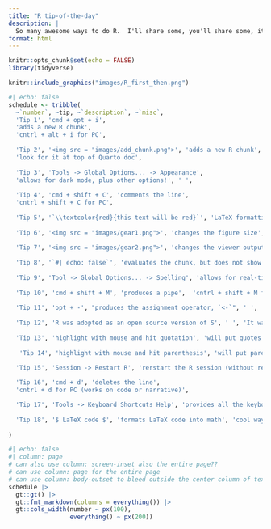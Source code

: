 ```yaml
---
title: "R tip-of-the-day"
description: |
  So many awesome ways to do R.  I'll share some, you'll share some, it will be fun.
format: html
---
```


```r
knitr::opts_chunk$set(echo = FALSE)
library(tidyverse)
```

<aside>
```r
knitr::include_graphics("images/R_first_then.png")
```
</aside>

```r
#| echo: false
schedule <- tribble(
  ~`number`, ~tip, ~`description`, ~`misc`,
  'Tip 1', 'cmd + opt + i', 
  'adds a new R chunk',
  'cntrl + alt + i for PC',
  
  'Tip 2', '<img src = "images/add_chunk.png">', 'adds a new R chunk',
  'look for it at top of Quarto doc',
  
  'Tip 3', 'Tools -> Global Options... -> Appearance',
  'allows for dark mode, plus other options!', ' ',
  
  'Tip 4', 'cmd + shift + C', 'comments the line',
  'cntrl + shift + C for PC',
  
  'Tip 5', '`\\textcolor{red}{this text will be red}`', 'LaTeX formatting to change the text color', 'when render to pdf (different syntax for render to html)',
  
  'Tip 6', '<img src = "images/gear1.png">', 'changes the figure size', 'gear in R chunk',
  
  'Tip 7', '<img src = "images/gear2.png">', 'changes the viewer output', 'gear near Render',
  
  'Tip 8', '`#| echo: false`', 'evaluates the chunk, but does not show the code', 'alternatively: `echo = FALSE` inside curly braces',
  
  'Tip 9', 'Tool -> Global Options... -> Spelling', 'allows for real-time spell check', ' ',
  
  'Tip 10', 'cmd + shift + M', 'produces a pipe',  'cntrl + shift + M for PC <br> Tools -> Global Options... -> Code to get the native pipe',
  
  'Tip 11', 'opt + -', "produces the assignment operator, `<-`", ' ',
  
  'Tip 12', 'R was adopted as an open source version of S', ' ', 'It was written by Ross Ihaka and Robert Gentleman, which is why they called it R',
  
  'Tip 13', 'highlight with mouse and hit quotation', 'will put quotes around the highlighted phrase', ' ',
  
   'Tip 14', 'highlight with mouse and hit parenthesis', 'will put parentheses around the highlighted phrase', ' ',
  
  'Tip 15', 'Session -> Restart R', 'rerstart the R session (without restarting RStudio)', 'shift + cmd / cntrl + 0',

  'Tip 16', 'cmd + d', 'deletes the line',
  'cntrl + d for PC (works on code or narrative)',

  'Tip 17', 'Tools -> Keyboard Shortcuts Help', 'provides all the keyboard shortcuts', 'opt + shift + K on Mac; alt + shift + K on PC',
  
  'Tip 18', '$ LaTeX code $', 'formats LaTeX code into math', 'cool way to write mathematical notation'
  
)
```

```r
#| echo: false
#| column: page
# can also use column: screen-inset also the entire page??
# can use column: page for the entire page
# can use column: body-outset to bleed outside the center column of text
schedule |> 
  gt::gt() |> 
  gt::fmt_markdown(columns = everything()) |> 
  gt::cols_width(number ~ px(100),
                 everything() ~ px(200))
```


